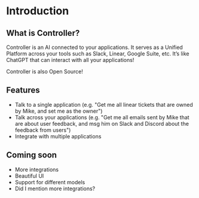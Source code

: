 # Introduction

## What is Controller?

Controller is an AI connected to your applications. It serves as a Unified Platform across your tools such as Slack, Linear, Google Suite, etc. It’s like ChatGPT that can interact with all your applications!

Controller is also Open Source!

## Features

- Talk to a single application (e.g. "Get me all linear tickets that are owned by Mike, and set me as the owner")
- Talk across your applications (e.g. "Get me all emails sent by Mike that are about user feedback, and 
msg him on Slack and Discord about the feedback from users")
- Integrate with multiple applications


## Coming soon

- More integrations
- Beautiful UI
- Support for different models
- Did I mention more integrations?
